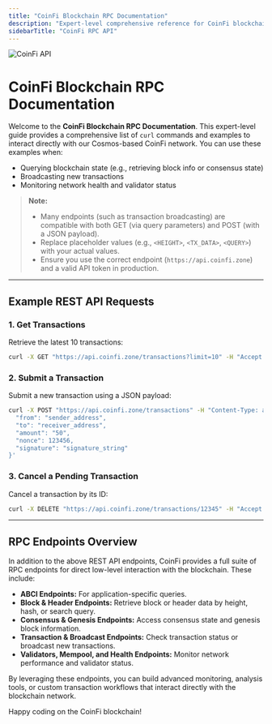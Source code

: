 ```yaml
---
title: "CoinFi Blockchain RPC Documentation"
description: "Expert-level comprehensive reference for CoinFi blockchain and RPC endpoints. Follow these examples to interact with the secure, Cosmos-based CoinFi network using Curl commands."
sidebarTitle: "CoinFi RPC API"
---
```


<img src="/logo/coinfi-api-orange.png" alt="CoinFi API" />

# CoinFi Blockchain RPC Documentation

Welcome to the **CoinFi Blockchain RPC Documentation**. This expert-level guide provides a comprehensive list of `curl` commands and examples to interact directly with our Cosmos-based CoinFi network. You can use these examples when:

- Querying blockchain state (e.g., retrieving block info or consensus state)
- Broadcasting new transactions
- Monitoring network health and validator status

> **Note:**  
> - Many endpoints (such as transaction broadcasting) are compatible with both GET (via query parameters) and POST (with a JSON payload).  
> - Replace placeholder values (e.g., `<HEIGHT>`, `<TX_DATA>`, `<QUERY>`) with your actual values.  
> - Ensure you use the correct endpoint (`https://api.coinfi.zone`) and a valid API token in production.

---

## Example REST API Requests

### 1. Get Transactions
Retrieve the latest 10 transactions:
```sh
curl -X GET "https://api.coinfi.zone/transactions?limit=10" -H "Accept: application/json"
```

### 2. Submit a Transaction
Submit a new transaction using a JSON payload:
```sh
curl -X POST "https://api.coinfi.zone/transactions" -H "Content-Type: application/json" -d '{
  "from": "sender_address",
  "to": "receiver_address",
  "amount": "50",
  "nonce": 123456,
  "signature": "signature_string"
}'
```

### 3. Cancel a Pending Transaction
Cancel a transaction by its ID:
```sh
curl -X DELETE "https://api.coinfi.zone/transactions/12345" -H "Accept: application/json"
```

---

## RPC Endpoints Overview

In addition to the above REST API endpoints, CoinFi provides a full suite of RPC endpoints for direct low-level interaction with the blockchain. These include:

- **ABCI Endpoints:** For application-specific queries.
- **Block & Header Endpoints:** Retrieve block or header data by height, hash, or search query.
- **Consensus & Genesis Endpoints:** Access consensus state and genesis block information.
- **Transaction & Broadcast Endpoints:** Check transaction status or broadcast new transactions.
- **Validators, Mempool, and Health Endpoints:** Monitor network performance and validator status.

By leveraging these endpoints, you can build advanced monitoring, analysis tools, or custom transaction workflows that interact directly with the blockchain network.

Happy coding on the CoinFi blockchain!
